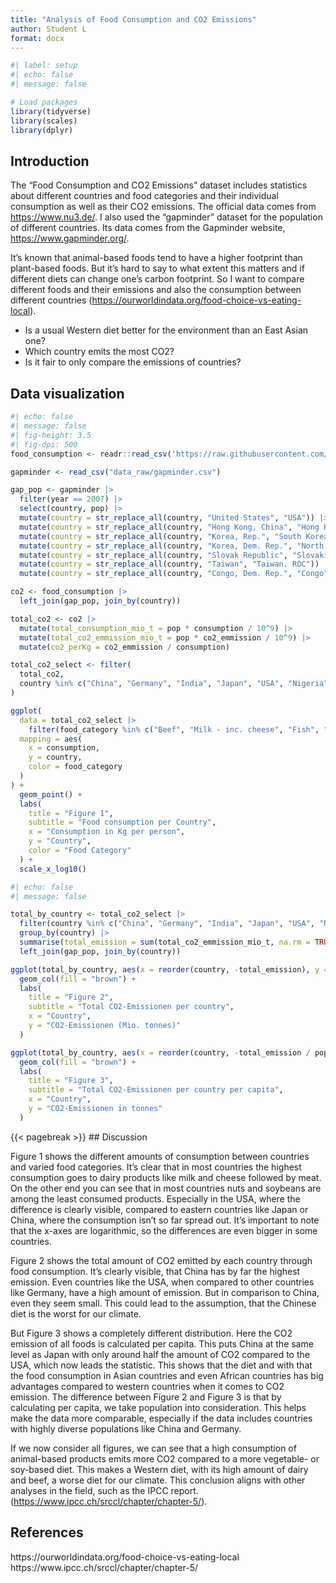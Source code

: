 ```yaml
---
title: "Analysis of Food Consumption and CO2 Emissions"
author: Student L
format: docx
---
```


```r
#| label: setup
#| echo: false
#| message: false

# Load packages
library(tidyverse)
library(scales)
library(dplyr)
```

## Introduction

The "Food Consumption and CO2 Emissions" dataset includes statistics about different countries and food categories and their individual consumption as well as their CO2 emissions. The official data comes from <https://www.nu3.de/>. I also used the "gapminder" dataset for the population of different countries. Its data comes from the Gapminder website, <https://www.gapminder.org/>.

It’s known that animal-based foods tend to have a higher footprint than plant-based foods. But it’s hard to say to what extent this matters and if different diets can change one’s carbon footprint. So I want to compare different foods and their emissions and also the consumption between different countries (<https://ourworldindata.org/food-choice-vs-eating-local>).

- Is a usual Western diet better for the environment than an East Asian one?
- Which country emits the most CO2? 
- Is it fair to only compare the emissions of countries? 


## Data visualization

```r
#| echo: false
#| message: false
#| fig-height: 3.5
#| fig-dpi: 500
food_consumption <- readr::read_csv('https://raw.githubusercontent.com/rfordatascience/tidytuesday/main/data/2020/2020-02-18/food_consumption.csv')

gapminder <- read_csv("data_raw/gapminder.csv")

gap_pop <- gapminder |>
  filter(year == 2007) |>
  select(country, pop) |>
  mutate(country = str_replace_all(country, "United States", "USA")) |>
  mutate(country = str_replace_all(country, "Hong Kong, China", "Hong Kong SAR. China")) |>
  mutate(country = str_replace_all(country, "Korea, Rep.", "South Korea")) |>
  mutate(country = str_replace_all(country, "Korea, Dem. Rep.", "North Korea")) |>
  mutate(country = str_replace_all(country, "Slovak Republic", "Slovakia")) |>
  mutate(country = str_replace_all(country, "Taiwan", "Taiwan. ROC")) |>
  mutate(country = str_replace_all(country, "Congo, Dem. Rep.", "Congo"))

co2 <- food_consumption |>
  left_join(gap_pop, join_by(country))

total_co2 <- co2 |>
  mutate(total_consumption_mio_t = pop * consumption / 10^9) |>
  mutate(total_co2_emmission_mio_t = pop * co2_emmission / 10^9) |>
  mutate(co2_perKg = co2_emmission / consumption)

total_co2_select <- filter(
  total_co2,
  country %in% c("China", "Germany", "India", "Japan", "USA", "Nigeria")
)

ggplot(
  data = total_co2_select |>
    filter(food_category %in% c("Beef", "Milk - inc. cheese", "Fish", "Nuts inc. Peanut Butter", "Pork", "Soybeans")),
  mapping = aes(
    x = consumption,
    y = country,
    color = food_category
  )
) +
  geom_point() +
  labs(
    title = "Figure 1",
    subtitle = "Food consumption per Country",
    x = "Consumption in Kg per person",
    y = "Country",
    color = "Food Category"
  ) +
  scale_x_log10()
```


```r
#| echo: false
#| message: false

total_by_country <- total_co2_select |>
  filter(country %in% c("China", "Germany", "India", "Japan", "USA", "Nigeria")) |>
  group_by(country) |>
  summarise(total_emission = sum(total_co2_emmission_mio_t, na.rm = TRUE)) |>
  left_join(gap_pop, join_by(country))

ggplot(total_by_country, aes(x = reorder(country, -total_emission), y = total_emission)) +
  geom_col(fill = "brown") +
  labs(
    title = "Figure 2",
    subtitle = "Total CO2-Emissionen per country",
    x = "Country",
    y = "CO2-Emissionen (Mio. tonnes)"
  ) 

ggplot(total_by_country, aes(x = reorder(country, -total_emission / pop * 1000000), y = total_emission / pop * 1000000)) +
  geom_col(fill = "brown") +
  labs(
    title = "Figure 3",
    subtitle = "Total CO2-Emissionen per country per capita",
    x = "Country",
    y = "CO2-Emissionen in tonnes"
  ) 
```
{{< pagebreak >}}
## Discussion

Figure 1 shows the different amounts of consumption between countries and varied food categories. It’s clear that in most countries the highest consumption goes to dairy products like milk and cheese followed by meat. On the other end you can see that in most countries nuts and soybeans are among the least consumed products. Especially in the USA, where the difference is clearly visible, compared to eastern countries like Japan or China, where the consumption isn’t so far spread out. It’s important to note that the x-axes are logarithmic, so the differences are even bigger in some countries.

Figure 2 shows the total amount of CO2 emitted by each country through food consumption. It’s clearly visible, that China has by far the highest emission. Even countries like the USA, when compared to other countries like Germany, have a high amount of emission. But in comparison to China, even they seem small. This could lead to the assumption, that the Chinese diet is the worst for our climate.

But Figure 3 shows a completely different distribution. Here the CO2 emission of all foods is calculated per capita. This puts China at the same level as Japan with only around half the amount of CO2 compared to the USA, which now leads the statistic. This shows that the diet and with that the food consumption in Asian countries and even African countries has big advantages compared to western countries when it comes to CO2 emission. The difference between Figure 2 and Figure 3 is that by calculating per capita, we take population into consideration. This helps make the data more comparable, especially if the data includes countries with highly diverse populations like China and Germany. 

If we now consider all figures, we can see that a high consumption of animal-based products emits more CO2 compared to a more vegetable- or soy-based diet. This makes a Western diet, with its high amount of dairy and beef, a worse diet for our climate. This conclusion aligns with other analyses in the field, such as the IPCC report. (<https://www.ipcc.ch/srccl/chapter/chapter-5/>).



## References

https://ourworldindata.org/food-choice-vs-eating-local
https://www.ipcc.ch/srccl/chapter/chapter-5/